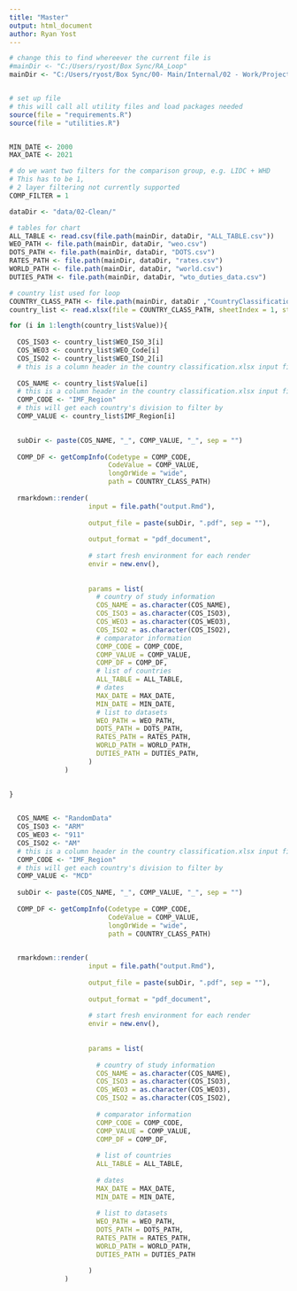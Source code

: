 ```yaml
---
title: "Master"
output: html_document
author: Ryan Yost
---
```



```r

# change this to find whereever the current file is
#mainDir <- "C:/Users/ryost/Box Sync/RA_Loop"
mainDir <- "C:/Users/ryost/Box Sync/00- Main/Internal/02 - Work/Projects/RA - Primer/git_RA_primer/draft_fake/"


# set up file
# this will call all utility files and load packages needed
source(file = "requirements.R")
source(file = "utilities.R")


MIN_DATE <- 2000
MAX_DATE <- 2021

# do we want two filters for the comparison group, e.g. LIDC + WHD
# This has to be 1, 
# 2 layer filtering not currently supported
COMP_FILTER = 1


```

```r

dataDir <- "data/02-Clean/"

# tables for chart
ALL_TABLE <- read.csv(file.path(mainDir, dataDir, "ALL_TABLE.csv"))
WEO_PATH <- file.path(mainDir, dataDir, "weo.csv")
DOTS_PATH <- file.path(mainDir, dataDir, "DOTS.csv")
RATES_PATH <- file.path(mainDir, dataDir, "rates.csv")
WORLD_PATH <- file.path(mainDir, dataDir, "world.csv")
DUTIES_PATH <- file.path(mainDir, dataDir, "wto_duties_data.csv")

# country list used for loop
COUNTRY_CLASS_PATH <- file.path(mainDir, dataDir ,"CountryClassifications.xlsx")
country_list <- read.xlsx(file = COUNTRY_CLASS_PATH, sheetIndex = 1, stringsAsFactors = F)


```


```r


for (i in 1:length(country_list$Value)){
  
  COS_ISO3 <- country_list$WEO_ISO_3[i]
  COS_WEO3 <- country_list$WEO_Code[i]
  COS_ISO2 <- country_list$WEO_ISO_2[i]
  # this is a column header in the country classification.xlsx input file
  
  COS_NAME <- country_list$Value[i]
  # this is a column header in the country classification.xlsx input file
  COMP_CODE <- "IMF_Region"
  # this will get each country's division to filter by
  COMP_VALUE <- country_list$IMF_Region[i]
  

  subDir <- paste(COS_NAME, "_", COMP_VALUE, "_", sep = "")
  
  COMP_DF <- getCompInfo(Codetype = COMP_CODE,
                         CodeValue = COMP_VALUE,
                         longOrWide = "wide",
                         path = COUNTRY_CLASS_PATH)
  
  rmarkdown::render(
                    input = file.path("output.Rmd"),
                    
                    output_file = paste(subDir, ".pdf", sep = ""),
                    
                    output_format = "pdf_document",
                    
                    # start fresh environment for each render
                    envir = new.env(),
                    
                    
                    params = list(
                      # country of study information
                      COS_NAME = as.character(COS_NAME),
                      COS_ISO3 = as.character(COS_ISO3),
                      COS_WEO3 = as.character(COS_WEO3),
                      COS_ISO2 = as.character(COS_ISO2),
                      # comparator information
                      COMP_CODE = COMP_CODE,
                      COMP_VALUE = COMP_VALUE,
                      COMP_DF = COMP_DF,
                      # list of countries
                      ALL_TABLE = ALL_TABLE,
                      # dates
                      MAX_DATE = MAX_DATE,
                      MIN_DATE = MIN_DATE,
                      # list to datasets
                      WEO_PATH = WEO_PATH,
                      DOTS_PATH = DOTS_PATH,
                      RATES_PATH = RATES_PATH,
                      WORLD_PATH = WORLD_PATH,
                      DUTIES_PATH = DUTIES_PATH,
                    )
              )
  
  
}



```

```r


  
  COS_NAME <- "RandomData"
  COS_ISO3 <- "ARM"
  COS_WEO3 <- "911"
  COS_ISO2 <- "AM"
  # this is a column header in the country classification.xlsx input file
  COMP_CODE <- "IMF_Region"
  # this will get each country's division to filter by
  COMP_VALUE <- "MCD"
  
  subDir <- paste(COS_NAME, "_", COMP_VALUE, "_", sep = "")
  
  COMP_DF <- getCompInfo(Codetype = COMP_CODE,
                         CodeValue = COMP_VALUE,
                         longOrWide = "wide",
                         path = COUNTRY_CLASS_PATH)
  

  rmarkdown::render(
                    input = file.path("output.Rmd"),
                    
                    output_file = paste(subDir, ".pdf", sep = ""),
                    
                    output_format = "pdf_document",
                    
                    # start fresh environment for each render
                    envir = new.env(),
                    
                    
                    params = list(
                      
                      # country of study information
                      COS_NAME = as.character(COS_NAME),
                      COS_ISO3 = as.character(COS_ISO3),
                      COS_WEO3 = as.character(COS_WEO3),
                      COS_ISO2 = as.character(COS_ISO2),
                      
                      # comparator information
                      COMP_CODE = COMP_CODE,
                      COMP_VALUE = COMP_VALUE,
                      COMP_DF = COMP_DF,
                      
                      # list of countries
                      ALL_TABLE = ALL_TABLE,
                      
                      # dates
                      MAX_DATE = MAX_DATE,
                      MIN_DATE = MIN_DATE,
                      
                      # list to datasets
                      WEO_PATH = WEO_PATH,
                      DOTS_PATH = DOTS_PATH,
                      RATES_PATH = RATES_PATH,
                      WORLD_PATH = WORLD_PATH,
                      DUTIES_PATH = DUTIES_PATH

                    )
              )
  
  

```






